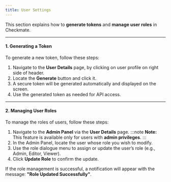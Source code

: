 ```yaml
---
title: User Settings
---
```


This section explains how to **generate tokens** and **manage user roles** in Checkmate.

---

#### 1. Generating a Token

To generate a new token, follow these steps:

1. Navigate to the **User Details** page, by clicking on user profile on right side of header.
2. Locate the **Generate** button and click it.
3. A secure token will be generated automatically and displayed on the screen.
4. Use the generated token as needed for API access.

---

#### 2. Managing User Roles

To manage the roles of users, follow these steps:

1. Navigate to the **Admin Panel** via the **User Details** page.
   :::note
   **Note:** This feature is available only for users with **admin privileges**.
   :::
2. In the Admin Panel, locate the user whose role you wish to modify.
3. Use the role dialogue menu to assign or update the user’s role (e.g., Admin, Editor, Viewer).
4. Click **Update Role** to confirm the update.

If the role management is successful, a notification will appear with the message: **"Role Updated Successfully"**.
